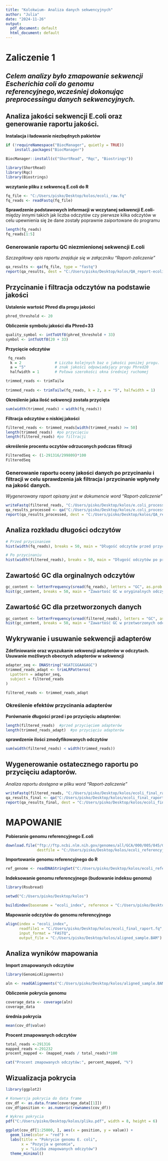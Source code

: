 ---
title: "Kolokwium- Analiza danych sekwencyjnych"
author: "Julia"
date: "2024-11-26"
output:
  pdf_document: default
  html_document: default
---

# Zaliczenie 1

## ***Celem analizy było zmapowanie sekwencji Escherichia coli do genomu referencyjnego,wcześniej dokonując preprocessingu danych sekwencyjnych.***

## Analiza jakości sekwencji E.coli oraz generowanie raportu jakości.

**Instalacja i ładowanie niezbędnych pakietów**

```{r}
if (!requireNamespace("BiocManager", quietly = TRUE))
    install.packages("BiocManager")

BiocManager::install(c("ShortRead", "Rqc", "Biostrings"))

library(ShortRead)
library(Rqc)
library(Biostrings)
```

**wczytanie pliku z sekwencą E.coli do R**

```{r}
fq_file <- "C:/Users/pisko/Desktop/kolos/ecoli_raw.fq"
fq_reads <- readFastq(fq_file)
```

**Sprawdzenie podstawowych informacji w wczytanej sekwencji E.coli-** między innymi takich jak liczba odczytów czy pierwsze kilka odczytów w celu upewnienia się że dane zostały poprawnie zaiportowane do programu

```{r}
length(fq_reads)
fq_reads[1:5]
```

### Generowanie raportu QC niezmienionej sekwencji E.coli

*Szczegółowy opis raportu znajduje się w załączniku "Raport-zaliczenie"*

```{r}
qa_results <- qa(fq_file, type = "fastq")
report(qa_results, dest = "C:/Users/pisko/Desktop/kolos/QA_report-ecoli_raw.html")
```

## Przycinanie i filtracja odczytów na podstawie jakości

**Ustalenie wartość Phred dla progu jakości**

```{r}
phred_threshold <- 20
```

**Obliczenie symbolu jakości dla Phred+33**

```{r}
quality_symbol <- intToUtf8(phred_threshold + 33)
symbol <- intToUtf8(20 + 33)
```

**Przycięcie odczytów**

```{r}
 fq_reads
  k = 2               # Liczba kolejnych baz o jakości poniżej progu.
  a = "5"             # znak jakości odpowiadający progu Phred20
  halfwidth = 1       # Połowa szerokości okna średniej ruchomej

trimmed_reads <- trimTailw
  
trimmed_reads <- trimTailw(fq_reads, k = 2, a = "5", halfwidth = 1)  
```

**Określenie jaka ilość sekwencji została przycięta**

```{r}
sum(width(trimmed_reads) < width(fq_reads))
```

**Filtracja odczytów o niskiej jakości**

```{r}
filtered_reads <- trimmed_reads[width(trimmed_reads) >= 50]
length(trimmed_reads)  #po przycięciu
length(filtered_reads) #po filtracji
```

**określenie procentu oczytów odrzuconych podczas filtracji**

```{r}
FilteredSeq <- (1-291316/299809)*100
FilteredSeq
```

### Generowanie raportu oceny jakości danych po przycinaniu i filtracji w celu sprawdzenia jak filtracja i przycinanie wpłyneły na jakość danych.

*Wygenerowany raport opisany jest w dokumencie word "Raport-zaliczenie"*

```{r}
writeFastq(filtered_reads, "C:/Users/pisko/Desktop/kolos/e.coli_processed.fastq.gz")
qa_results_processed <- qa("C:/Users/pisko/Desktop/kolos/e.coli_processed.fastq.gz", type = "fastq")
report(qa_results_processed, dest = "C:/Users/pisko/Desktop/kolos/QA_report_e.coli_processed.html")
```

## Analiza rozkładu długości odczytów

```{r}
# Przed przycinaniem
hist(width(fq_reads), breaks = 50, main = "Długość odczytów przed przycinaniem", xlab = "Długość (bp)")

# Po przycinaniu
hist(width(filtered_reads), breaks = 50, main = "Długość odczytów po przycinaniu", xlab = "Długość (bp)")
```

## Zawartość GC dla orginalnych odczytów

```{r}
gc_content <- letterFrequency(sread(fq_reads), letters = "GC", as.prob = TRUE)
hist(gc_content, breaks = 50, main = "Zawartość GC w oryginalnych odczytach", xlab = "Procent GC")
```

## Zawartość GC dla przetworzonych danych

```{r}
gc_content <- letterFrequency(sread(filtered_reads), letters = "GC", as.prob = TRUE)
hist(gc_content, breaks = 50, main = "Zawartość GC w przetworzonych odczytach", xlab = "Procent GC")
```

## Wykrywanie i usuwanie sekwencji adapterów

**Zdefiniowanie oraz wyszukanie sekwencji adapterów w odczytach. Usuwanie możliwych obecnych adapterów w sekwencji**

```{r}

adapter_seq <- DNAString("AGATCGGAAGAGC")
trimmed_reads_adapt <- trimLRPatterns(
  Lpattern = adapter_seq,
  subject = filtered_reads
)

filtered_reads <- trimmed_reads_adapt
```

### Określenie efektów przycinania adapterów

**Porównanie długości przed i po przycięciu adapterów:**

```{r}
length(filtered_reads)  #przed przycięciem adapterów
length(trimmed_reads_adapt)  #po przycięciu adapterów
```

**sprawdzenie ilości zmodyfikowanych odczytów**

```{r}
sum(width(filtered_reads) < width(trimmed_reads))
```

## Wygenerowanie ostatecznego raportu po przycięciu adaptorów.

*Analiza raportu dostępna w pliku word "Raport-zaliczenie"*

```{r}
writeFastq(filtered_reads, "C:/Users/pisko/Desktop/kolos/ecoli_final_raport.fq")
qa_results_final <- qa("C:/Users/pisko/Desktop/kolos/ecoli_final_raport.fq", type = "fastq")
report(qa_results_final, dest = "C:/Users/pisko/Desktop/kolos/ecoli_final_raport.html")
```

# MAPOWANIE

**Pobieranie genomu referencyjnego E.coli**

```{r}
download.file("ftp://ftp.ncbi.nlm.nih.gov/genomes/all/GCA/000/005/845/GCA_000005845.2_ASM584v2/GCA_000005845.2_ASM584v2_genomic.fna.gz",
              destfile = "C:/Users/pisko/Desktop/kolos/ecoli_referencyjny.fna.gz")
```

**Importowanie genomu referencyjnego do R**

```{r}
ref_genome <- readDNAStringSet("C:/Users/pisko/Desktop/kolos/ecoli_referencyjny.fna.gz")
```

**Indeksowanie genomu referencyjnego (budowanie indeksu genomu)**

```{r}
library(Rsubread)

setwd("C:/Users/pisko/Desktop/kolos")

buildindex(basename = "ecoli_index", reference = "C:/Users/pisko/Desktop/kolos/ecoli_referencyjny.fna.gz")
```

**Mapowanie odczytów do genomu referencyjnego**

```{r}
align(index = "ecoli_index",
      readfile1 = "C:/Users/pisko/Desktop/kolos/ecoli_final_raport.fq",
      input_format = "FASTQ",
      output_file = "C:/Users/pisko/Desktop/kolos/aligned_sample.BAM")
```

## Analiza wyników mapowania

**Import zmapowanych odczytów**

```{r}
library(GenomicAlignments)

aln <- readGAlignments("C:/Users/pisko/Desktop/kolos/aligned_sample.BAM")
```

**Obliczenie pokrycia genomu**

```{r}
coverage_data <- coverage(aln)
coverage_data
```

**średnia pokrycia**

```{r}
mean(cov_df$value)
```

**Procent zmapowanych odczytów**

```{r}
total_reads <-291316
mapped_reads <-291232
procent_mapped <- (mapped_reads / total_reads)*100

cat("Procent zmapowanych odczytów:", percent_mapped, "%")
```

## Wizualizacja pokrycia

```{r}
library(ggplot2)

# Konwersja pokrycia do data frame
cov_df <- as.data.frame(coverage_data[[1]])
cov_df$position <- as.numeric(rownames(cov_df))

# Wykres pokrycia
pdf("C:/Users/pisko/Desktop/kolos/pliku.pdf", width = 8, height = 6)

ggplot(cov_df[1:25000, ], aes(x = position, y = value)) +
  geom_line(color = "red") +
  labs(title = "Pokrycie genomu E. coli",
       x = "Pozycja w genomie",
       y = "Liczba zmapowanych odczytów")
  theme_minimal()

```
